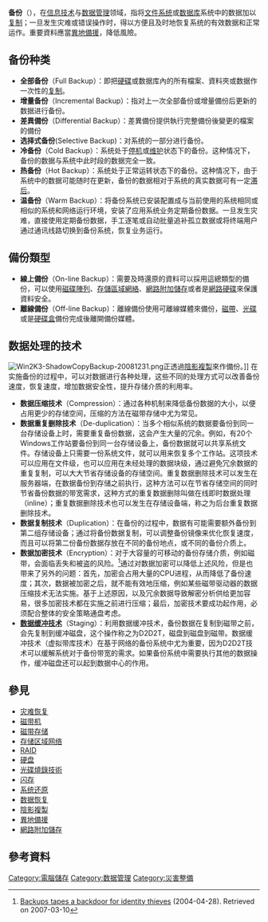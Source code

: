{{Refimprove|time=2020-08-19T14:06:43+00:00}}
{{noteTA
|G1=IT
|1=zh-cn:通过;zh-tw:透過;zh-hk:通過
}}
'''备份'''（{{lang-en|backup}}），在[[信息技术|信息技术]]与[[数据管理|数据管理]]领域，指将[[文件系统|文件系统]]或[[数据库|数据库]]系统中的数据加以[[复制|复制]]；一旦发生灾难或错误操作时，得以方便且及时地恢复系统的有效数据和正常运作。重要資料應當[[異地備援|異地備援]]，降低風險。

==备份种类==

*'''全部备份'''（Full Backup）：即把[[硬碟|硬碟]]或数据库內的所有檔案、資料夾或数据作一次性的[[复制|复制]]。
*'''增量备份'''（Incremental Backup）：指对上一次全部备份或增量備份后更新的数据进行备份。
*'''差異備份'''（Differential Backup）：差異備份提供執行完整備份後變更的檔案的備份
*'''选择式备份'''(Selective Backup)：对系统的一部分进行备份。
*'''冷备份'''（Cold Backup）：系统处于[[停机|停机]]或[[维护|维护]]状态下的备份。这种情况下，备份的数据与系统中此时段的数据完全一致。
*'''热备份'''（Hot Backup）：系统处于正常运转状态下的备份。这种情况下，由于系统中的数据可能随时在更新，备份的数据相对于系统的真实数据可有一定[[滞后|滞后]]。
*'''温备份'''（Warm Backup）：将备份系统已安装配置成与当前使用的系统相同或相似的系统和网络运行环境，安装了应用系统业务定期备份数据。一旦发生灾难，直接使用定期备份数据，手工逐笔或自动批量追补孤立数据或将终端用户通过通讯线路切换到备份系统，恢复业务运行。

==備份類型==
*'''線上備份'''（On-line Backup）：需要及時還原的資料可以採用這總類型的備份，可以使用[[磁碟陣列|磁碟陣列]]、[[存儲區域網絡|存儲區域網絡]]、[[網路附加儲存|網路附加儲存]]或者是[[網路硬碟|網路硬碟]]來保護資料安全。
*'''離線備份'''（Off-line Backup）：離線備份使用可離線媒體來備份，[[磁帶|磁帶]]、[[光碟|光碟]]或是[[硬碟盒|硬碟盒]]備份完成後離開備份媒體。

==数据处理的技术==
[[File:Win2K3-ShadowCopyBackup-20081231.png|thumb]]正透過[[陰影複製|陰影複製]]來作備份。]]
在实施备份的过程中，可以对数据进行各种处理，这些不同的处理方式可以改善备份速度，恢复速度，增加数据安全性，提升存储介质的利用率。
*'''数据压缩技术'''（Compression）：通过各种机制来降低备份数据的大小，以便占用更少的存储空间，压缩的方法在磁带存储中尤为常见。
*'''数据重复删除技术'''（De-duplication）：当多个相似系统的数据要备份到同一台存储设备上时，需要重复备份数据，这会产生大量的冗余。例如，有20个Windows工作站要备份到同一台存储设备上，备份数据就可以共享系统文件。存储设备上只需要一份系统文件，就可以用来恢复多个工作站。这项技术可以应用在文件级，也可以应用在未经处理的数据块级，通过避免冗余数据的重复复制，可以大大节省存储设备的存储空间。重复数据删除技术可以发生在服务器端，在数据备份到存储之前执行，这种方法可以在节省存储空间的同时节省备份数据的带宽需求，这种方式的重复数据删除叫做在线即时数据处理（inline）；重复数据删除技术也可以发生在存储设备端，称之为后台重复数据删除技术。
*'''数据复制技术'''（Duplication）：在备份的过程中，数据有可能需要额外备份到第二组存储设备；通过将备份数据复制，可以调整备份镜像来优化恢复速度，而且可以将第二份备份数据存放在不同的备份地点，或不同的备份介质上。
*'''数据加密技术'''（Encryption）：对于大容量的可移动的备份存储介质，例如磁带，会面临丢失和被盗的风险。<ref>[http://www.securityfocus.com/news/11048 Backups tapes a backdoor for identity thieves] {{Wayback|url=http://www.securityfocus.com/news/11048 |date=20160405033517 }} (2004-04-28). Retrieved on 2007-03-10</ref>通过对数据加密可以降低上述风险，但是也带来了另外的问题：首先，加密会占用大量的CPU进程，从而降低了备份速度；其次，数据被加密之后，就不能有效地压缩，例如某些磁带驱动器的数据压缩技术无法实施。基于上述原因，以及冗余数据导致解密分析供给更加容易，很多加密技术都在实施之前进行压缩；最后，加密技术要成功起作用，必须配合整体的安全策略通盘考虑。
*'''[[数据缓冲技术|数据缓冲技术]]'''（Staging）：利用数据缓冲技术，备份数据在复制到磁带之前，会先复制到缓冲磁盘，这个操作称之为D2D2T，磁盘到磁盘到磁带。数据缓冲技术（虚拟带库技术）在基于网络的备份系统中尤为重要，因为D2D2T技术可以缓解系统对于备份带宽的需求。如果备份系统中需要执行其他的数据操作，缓冲磁盘还可以起到数据中心的作用。

== 參見 ==
*[[灾难恢复|灾难恢复]]
*[[磁带机|磁带机]]
*[[磁带存储|磁带存储]]
*[[存储区域网络|存储区域网络]]
*[[RAID|RAID]]
*[[硬盘|硬盘]]
*[[光碟燒錄技術|光碟燒錄技術]]
*[[闪存|闪存]]
*[[系统还原|系统还原]]
*[[数据恢复|数据恢复]]
*[[陰影複製|陰影複製]]
*[[異地備援|異地備援]]
*[[網路附加儲存|網路附加儲存]]

== 參考資料 ==
{{reflist}}

[[Category:電腦儲存|Category:電腦儲存]]
[[Category:数据管理|Category:数据管理]]
[[Category:災害整備|Category:災害整備]]
